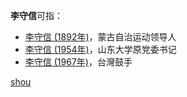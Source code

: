 '''李守信'''可指：
* [[李守信_(1892年)|李守信 (1892年)]]，蒙古自治运动领导人
* [[李守信_(1954年)|李守信 (1954年)]]，山东大学原党委书记
* [[李守信_(1967年)|李守信 (1967年)]]，台灣鼓手

{{disambig}}

[[Category:三字李姓人名消歧义|shou]]